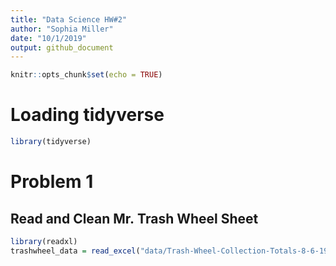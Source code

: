 ```yaml
---
title: "Data Science HW#2"
author: "Sophia Miller"
date: "10/1/2019"
output: github_document
---
```


```r
knitr::opts_chunk$set(echo = TRUE)
```

# Loading tidyverse
```r
library(tidyverse)
```

# Problem 1
## Read and Clean Mr. Trash Wheel Sheet

```r
library(readxl)
trashwheel_data = read_excel("data/Trash-Wheel-Collection-Totals-8-6-19.xlsx", sheet = "Mr. Trash Wheel")
```



